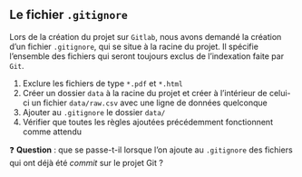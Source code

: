 :::{.callout-tip collapse="true" icon=false}
## Le fichier `.gitignore`

::: {.incremental}
Lors de la création du projet sur `Gitlab`, nous avons demandé la création d'un fichier `.gitignore`, qui se situe à la racine du projet. Il spécifie l'ensemble des fichiers qui seront toujours exclus de l'indexation faite par `Git`.

1. Exclure les fichiers de type `*.pdf` et `*.html`
2. Créer un dossier `data` à la racine du projet et créer à l'intérieur de celui-ci un fichier `data/raw.csv` avec une ligne de données quelconque
3. Ajouter au `.gitignore` le dossier `data/`
4. Vérifier que toutes les règles ajoutées précédemment fonctionnent comme attendu
:::

:::

❓ **Question** : que se passe-t-il lorsque l'on ajoute au `.gitignore` des fichiers qui ont déjà été *commit* sur le projet Git ?
